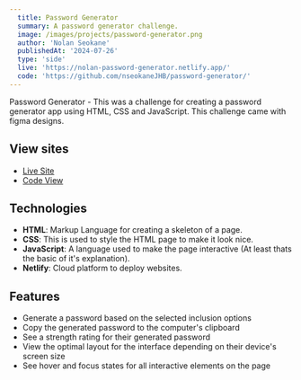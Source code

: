 ```yaml
---
  title: Password Generator
  summary: A password generator challenge.
  image: /images/projects/password-generator.png
  author: 'Nolan Seokane'
  publishedAt: '2024-07-26'
  type: 'side'
  live: 'https://nolan-password-generator.netlify.app/'
  code: 'https://github.com/nseokaneJHB/password-generator/'
---
```


Password Generator - This was a challenge for creating a password generator app
using HTML, CSS and JavaScript. This challenge came with figma designs.

## View sites

- [Live Site](https://nolan-password-generator.netlify.app/)
- [Code View](https://github.com/nseokaneJHB/password-generator/)

## Technologies

- **HTML**: Markup Language for creating a skeleton of a page.
- **CSS**: This is used to style the HTML page to make it look nice.
- **JavaScript**: A language used to make the page interactive (At least thats
  the basic of it's explanation).
- **Netlify**: Cloud platform to deploy websites.

## Features

- Generate a password based on the selected inclusion options
- Copy the generated password to the computer's clipboard
- See a strength rating for their generated password
- View the optimal layout for the interface depending on their device's screen
  size
- See hover and focus states for all interactive elements on the page
